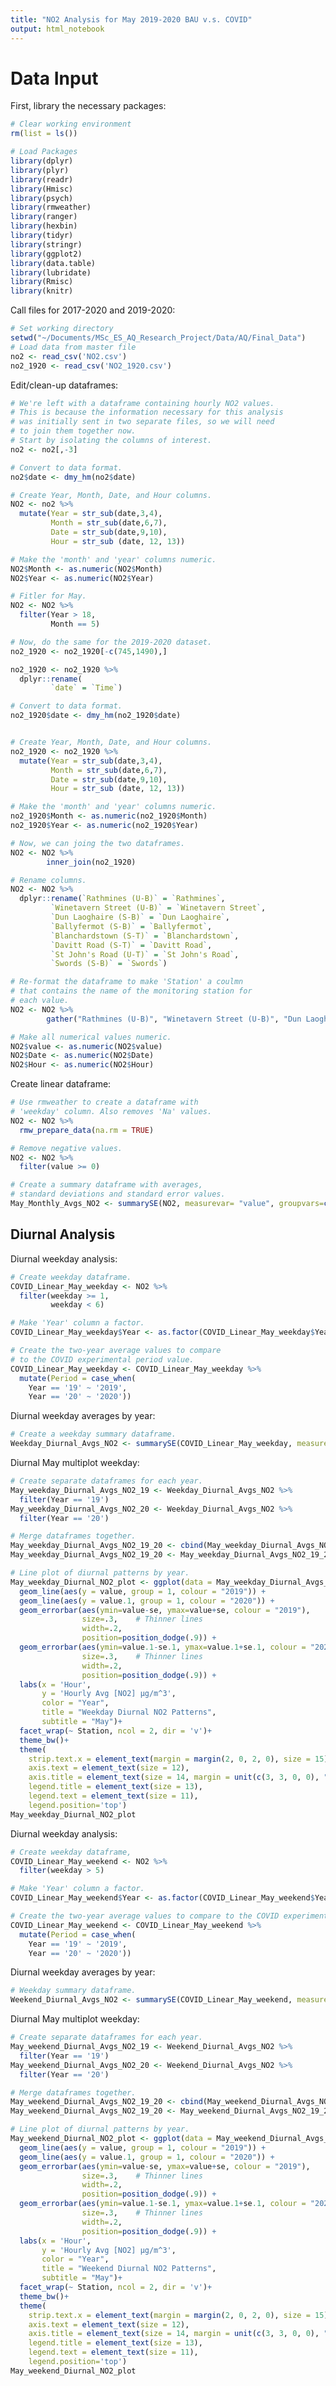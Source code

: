 ```yaml
---
title: "NO2 Analysis for May 2019-2020 BAU v.s. COVID"
output: html_notebook
---
```


# Data Input 

First, library the necessary packages:
```r
# Clear working environment
rm(list = ls())

# Load Packages
library(dplyr)
library(plyr)
library(readr)
library(Hmisc)
library(psych)
library(rmweather)
library(ranger)
library(hexbin)
library(tidyr)
library(stringr)
library(ggplot2)
library(data.table)
library(lubridate)
library(Rmisc)
library(knitr)
```

Call files for 2017-2020 and 2019-2020:
```r
# Set working directory
setwd("~/Documents/MSc_ES_AQ_Research_Project/Data/AQ/Final_Data")
# Load data from master file
no2 <- read_csv('NO2.csv')
no2_1920 <- read_csv('NO2_1920.csv')
```

Edit/clean-up dataframes: 
```r
# We're left with a dataframe containing hourly NO2 values. 
# This is because the information necessary for this analysis 
# was initially sent in two separate files, so we will need 
# to join them together now. 
# Start by isolating the columns of interest.
no2 <- no2[,-3]

# Convert to data format.
no2$date <- dmy_hm(no2$date)

# Create Year, Month, Date, and Hour columns.
NO2 <- no2 %>%
  mutate(Year = str_sub(date,3,4),
         Month = str_sub(date,6,7),
         Date = str_sub(date,9,10),
         Hour = str_sub (date, 12, 13))

# Make the 'month' and 'year' columns numeric.
NO2$Month <- as.numeric(NO2$Month)
NO2$Year <- as.numeric(NO2$Year)

# Fitler for May.
NO2 <- NO2 %>%
  filter(Year > 18,
         Month == 5)

# Now, do the same for the 2019-2020 dataset.
no2_1920 <- no2_1920[-c(745,1490),]

no2_1920 <- no2_1920 %>%
  dplyr::rename(
         `date` = `Time`)

# Convert to data format.
no2_1920$date <- dmy_hm(no2_1920$date)


# Create Year, Month, Date, and Hour columns.
no2_1920 <- no2_1920 %>%
  mutate(Year = str_sub(date,3,4),
         Month = str_sub(date,6,7),
         Date = str_sub(date,9,10),
         Hour = str_sub (date, 12, 13))

# Make the 'month' and 'year' columns numeric.
no2_1920$Month <- as.numeric(no2_1920$Month)
no2_1920$Year <- as.numeric(no2_1920$Year)

# Now, we can joing the two dataframes. 
NO2 <- NO2 %>%
		inner_join(no2_1920)

# Rename columns. 
NO2 <- NO2 %>%
  dplyr::rename(`Rathmines (U-B)` = `Rathmines`,
         `Winetavern Street (U-B)` = `Winetavern Street`,
         `Dun Laoghaire (S-B)` = `Dun Laoghaire`,
         `Ballyfermot (S-B)` = `Ballyfermot`,
         `Blanchardstown (S-T)` = `Blanchardstown`,
         `Davitt Road (S-T)` = `Davitt Road`,
         `St John's Road (U-T)` = `St John's Road`,
         `Swords (S-B)` = `Swords`)

# Re-format the dataframe to make 'Station' a coulmn 
# that contains the name of the monitoring station for 
# each value.
NO2 <- NO2 %>%
		gather("Rathmines (U-B)", "Winetavern Street (U-B)", "Dun Laoghaire (S-B)", "Ballyfermot (S-B)", "Blanchardstown (S-T)", "Davitt Road (S-T)", "St John's Road (U-T)", "Swords (S-B)", key = 'Station', value = 'value')

# Make all numerical values numeric. 
NO2$value <- as.numeric(NO2$value)
NO2$Date <- as.numeric(NO2$Date)
NO2$Hour <- as.numeric(NO2$Hour)
```

Create linear dataframe: 
```r
# Use rmweather to create a dataframe with 
# 'weekday' column. Also removes 'Na' values.
NO2 <- NO2 %>% 
  rmw_prepare_data(na.rm = TRUE)

# Remove negative values.
NO2 <- NO2 %>%
  filter(value >= 0)

# Create a summary dataframe with averages, 
# standard deviations and standard error values. 
May_Monthly_Avgs_NO2 <- summarySE(NO2, measurevar= "value", groupvars=c('Station', "Year", "Month" ))
```

## Diurnal Analysis

Diurnal weekday analysis:
```r
# Create weekday dataframe.
COVID_Linear_May_weekday <- NO2 %>%
  filter(weekday >= 1,
         weekday < 6)

# Make 'Year' column a factor.
COVID_Linear_May_weekday$Year <- as.factor(COVID_Linear_May_weekday$Year)

# Create the two-year average values to compare 
# to the COVID experimental period value. 
COVID_Linear_May_weekday <- COVID_Linear_May_weekday %>%
  mutate(Period = case_when(
    Year == '19' ~ '2019',
    Year == '20' ~ '2020'))
```

Diurnal weekday averages by year:
```r
# Create a weekday summary dataframe.
Weekday_Diurnal_Avgs_NO2 <- summarySE(COVID_Linear_May_weekday, measurevar= "value", groupvars=c('Station', "Year", "Hour" ))
```

Diurnal May multiplot weekday:
```r
# Create separate dataframes for each year.
May_weekday_Diurnal_Avgs_NO2_19 <- Weekday_Diurnal_Avgs_NO2 %>%
  filter(Year == '19')
May_weekday_Diurnal_Avgs_NO2_20 <- Weekday_Diurnal_Avgs_NO2 %>%
  filter(Year == '20')

# Merge dataframes together.
May_weekday_Diurnal_Avgs_NO2_19_20 <- cbind(May_weekday_Diurnal_Avgs_NO2_19,May_weekday_Diurnal_Avgs_NO2_20)
May_weekday_Diurnal_Avgs_NO2_19_20 <- May_weekday_Diurnal_Avgs_NO2_19_20[,-c(9:12)]

# Line plot of diurnal patterns by year.
May_weekday_Diurnal_NO2_plot <- ggplot(data = May_weekday_Diurnal_Avgs_NO2_19_20, aes(Hour)) +
  geom_line(aes(y = value, group = 1, colour = "2019")) +
  geom_line(aes(y = value.1, group = 1, colour = "2020")) +
  geom_errorbar(aes(ymin=value-se, ymax=value+se, colour = "2019"),
                size=.3,    # Thinner lines
                width=.2,
                position=position_dodge(.9)) +
  geom_errorbar(aes(ymin=value.1-se.1, ymax=value.1+se.1, colour = "2020"),
                size=.3,    # Thinner lines
                width=.2,
                position=position_dodge(.9)) +
  labs(x = 'Hour',
       y = 'Hourly Avg [NO2] µg/m^3',
       color = "Year",
       title = "Weekday Diurnal NO2 Patterns",
       subtitle = "May")+
  facet_wrap(~ Station, ncol = 2, dir = 'v')+
  theme_bw()+
  theme(
    strip.text.x = element_text(margin = margin(2, 0, 2, 0), size = 15),
    axis.text = element_text(size = 12),
    axis.title = element_text(size = 14, margin = unit(c(3, 3, 0, 0), "mm")),
    legend.title = element_text(size = 13),
    legend.text = element_text(size = 11),
    legend.position='top')
May_weekday_Diurnal_NO2_plot
```

Diurnal weekday analysis:
```r
# Create weekday dataframe,
COVID_Linear_May_weekend <- NO2 %>%
  filter(weekday > 5)

# Make 'Year' column a factor.
COVID_Linear_May_weekend$Year <- as.factor(COVID_Linear_May_weekend$Year)

# Create the two-year average values to compare to the COVID experimental period value. 
COVID_Linear_May_weekend <- COVID_Linear_May_weekend %>%
  mutate(Period = case_when(
    Year == '19' ~ '2019',
    Year == '20' ~ '2020'))
```

Diurnal weekday averages by year:
```r
# Weekday summary dataframe.
Weekend_Diurnal_Avgs_NO2 <- summarySE(COVID_Linear_May_weekend, measurevar= "value", groupvars=c('Station', "Year", "Hour" ))
```

Diurnal May multiplot weekday:
```r
# Create separate dataframes for each year.
May_weekend_Diurnal_Avgs_NO2_19 <- Weekend_Diurnal_Avgs_NO2 %>%
  filter(Year == '19')
May_weekend_Diurnal_Avgs_NO2_20 <- Weekend_Diurnal_Avgs_NO2 %>%
  filter(Year == '20')

# Merge dataframes together.
May_weekend_Diurnal_Avgs_NO2_19_20 <- cbind(May_weekend_Diurnal_Avgs_NO2_19,May_weekend_Diurnal_Avgs_NO2_20)
May_weekend_Diurnal_Avgs_NO2_19_20 <- May_weekend_Diurnal_Avgs_NO2_19_20[,-c(9:12)]

# Line plot of diurnal patterns by year.
May_weekend_Diurnal_NO2_plot <- ggplot(data = May_weekend_Diurnal_Avgs_NO2_19_20, aes(Hour)) +
  geom_line(aes(y = value, group = 1, colour = "2019")) +
  geom_line(aes(y = value.1, group = 1, colour = "2020")) +
  geom_errorbar(aes(ymin=value-se, ymax=value+se, colour = "2019"),
                size=.3,    # Thinner lines
                width=.2,
                position=position_dodge(.9)) +
  geom_errorbar(aes(ymin=value.1-se.1, ymax=value.1+se.1, colour = "2020"),
                size=.3,    # Thinner lines
                width=.2,
                position=position_dodge(.9)) +
  labs(x = 'Hour',
       y = 'Hourly Avg [NO2] µg/m^3',
       color = "Year",
       title = "Weekend Diurnal NO2 Patterns",
       subtitle = "May")+
  facet_wrap(~ Station, ncol = 2, dir = 'v')+
  theme_bw()+
  theme(
    strip.text.x = element_text(margin = margin(2, 0, 2, 0), size = 15),
    axis.text = element_text(size = 12),
    axis.title = element_text(size = 14, margin = unit(c(3, 3, 0, 0), "mm")),
    legend.title = element_text(size = 13),
    legend.text = element_text(size = 11),
    legend.position='top')
May_weekend_Diurnal_NO2_plot
```
